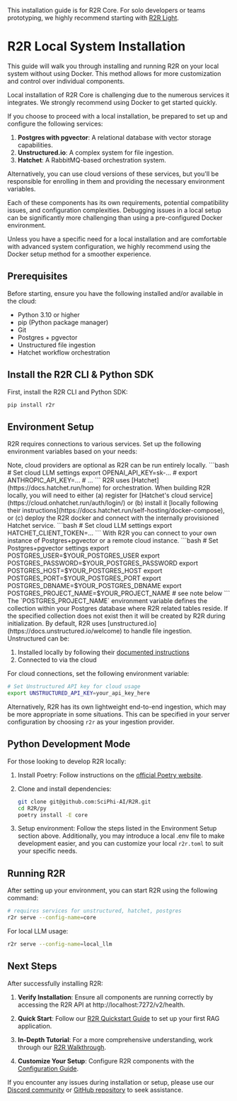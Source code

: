 <Warning>This installation guide is for R2R Core. For solo developers or teams prototyping, we highly recommend starting with <a href="/documentation/installation/light/local-system">R2R Light</a>.</Warning>
# R2R Local System Installation

This guide will walk you through installing and running R2R on your local system without using Docker. This method allows for more customization and control over individual components.


<Tip>
  Local installation of R2R Core is challenging due to the numerous services it integrates. We strongly recommend using Docker to get started quickly.

  If you choose to proceed with a local installation, be prepared to set up and configure the following services:

  1. **Postgres with pgvector**: A relational database with vector storage capabilities.
  2. **Unstructured.io**: A complex system for file ingestion.
  4. **Hatchet**: A RabbitMQ-based orchestration system.

  Alternatively, you can use cloud versions of these services, but you'll be responsible for enrolling in them and providing the necessary environment variables.

  Each of these components has its own requirements, potential compatibility issues, and configuration complexities. Debugging issues in a local setup can be significantly more challenging than using a pre-configured Docker environment.

</Tip>

  Unless you have a specific need for a local installation and are comfortable with advanced system configuration, we highly recommend using the Docker setup method for a smoother experience.
## Prerequisites

Before starting, ensure you have the following installed and/or available in the cloud:
- Python 3.10 or higher
- pip (Python package manager)
- Git
- Postgres + pgvector
- Unstructured file ingestion
- Hatchet workflow orchestration

## Install the R2R CLI & Python SDK

First, install the R2R CLI and Python SDK:

```bash
pip install r2r
```

## Environment Setup

R2R requires connections to various services. Set up the following environment variables based on your needs:

<AccordionGroup>
  <Accordion title="Cloud LLM Providers" icon="language">
    Note, cloud providers are optional as R2R can be run entirely locally.
     ```bash
      # Set cloud LLM settings
      export OPENAI_API_KEY=sk-...
      # export ANTHROPIC_API_KEY=...
      # ...
    ```
  </Accordion>
  <Accordion title="Hatchet" icon="axe">
    R2R uses [Hatchet](https://docs.hatchet.run/home) for orchestration. When building R2R locally, you will need to either (a) register for [Hatchet's cloud service](https://cloud.onhatchet.run/auth/login/) or (b) install it [locally following their instructions](https://docs.hatchet.run/self-hosting/docker-compose), or (c) deploy the R2R docker and connect with the internally provisioned Hatchet service.
     ```bash
      # Set cloud LLM settings
      export HATCHET_CLIENT_TOKEN=...
    ```
  </Accordion>
  <Accordion title="Postgres+pgvector" icon="database">
     With R2R you can connect to your own instance of Postgres+pgvector or a remote cloud instance.
     ```bash
      # Set Postgres+pgvector settings
      export POSTGRES_USER=$YOUR_POSTGRES_USER
      export POSTGRES_PASSWORD=$YOUR_POSTGRES_PASSWORD
      export POSTGRES_HOST=$YOUR_POSTGRES_HOST
      export POSTGRES_PORT=$YOUR_POSTGRES_PORT
      export POSTGRES_DBNAME=$YOUR_POSTGRES_DBNAME
      export POSTGRES_PROJECT_NAME=$YOUR_PROJECT_NAME # see note below
    ```
    <Note>
    The `POSTGRES_PROJECT_NAME` environment variable defines the collection within your Postgres database where R2R related tables reside. If the specified collection does not exist then it will be created by R2R during initialization.
    </Note>
  </Accordion>
<Accordion title="Unstructured" icon="puzzle">
  By default, R2R uses [unstructured.io](https://docs.unstructured.io/welcome) to handle file ingestion. Unstructured can be:

  1. Installed locally by following their [documented instructions](https://docs.unstructured.io/open-source/introduction/overview)
  2. Connected to via the cloud

  For cloud connections, set the following environment variable:

  ```bash
  # Set Unstructured API key for cloud usage
  export UNSTRUCTURED_API_KEY=your_api_key_here
  ```

  Alternatively, R2R has its own lightweight end-to-end ingestion, which may be more appropriate in some situations. This can be specified in your server configuration by choosing `r2r` as your ingestion provider.
</Accordion>
</AccordionGroup>

## Python Development Mode

For those looking to develop R2R locally:

1. Install Poetry: Follow instructions on the [official Poetry website](https://python-poetry.org/docs/#installation).

2. Clone and install dependencies:
   ```bash
   git clone git@github.com:SciPhi-AI/R2R.git
   cd R2R/py
   poetry install -E core
   ```

3. Setup environment:
   Follow the steps listed in the Environment Setup section above. Additionally, you may introduce a local .env file to make development easier, and you can customize your local `r2r.toml` to suit your specific needs.

## Running R2R

After setting up your environment, you can start R2R using the following command:

```bash
# requires services for unstructured, hatchet, postgres
r2r serve --config-name=core
```

For local LLM usage:

```bash
r2r serve --config-name=local_llm
```

## Next Steps

After successfully installing R2R:

1. **Verify Installation**: Ensure all components are running correctly by accessing the R2R API at http://localhost:7272/v2/health.

2. **Quick Start**: Follow our [R2R Quickstart Guide](/documentation/quickstart) to set up your first RAG application.

3. **In-Depth Tutorial**: For a more comprehensive understanding, work through our [R2R Walkthrough](/cookbooks/walkthrough).

4. **Customize Your Setup**: Configure R2R components with the [Configuration Guide](/documentation/configuration).

If you encounter any issues during installation or setup, please use our [Discord community](https://discord.gg/p6KqD2kjtB) or [GitHub repository](https://github.com/SciPhi-AI/R2R) to seek assistance.
